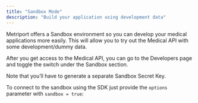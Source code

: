 ```yaml
---
title: "Sandbox Mode"
description: "Build your application using development data"
---
```


Metriport offers a Sandbox environment so you can develop your medical applications more easily. This will allow you to try out
the Medical API with some development/dummy data.

After you get access to the Medical API, you can go to the Developers page and toggle the switch under the Sandbox section.

Note that you’ll have to generate a separate Sandbox Secret Key.

To connect to the sandbox using the SDK just provide the `options` parameter with `sandbox = true`:

<Snippet file="medical-api-init-with-options.mdx" />
